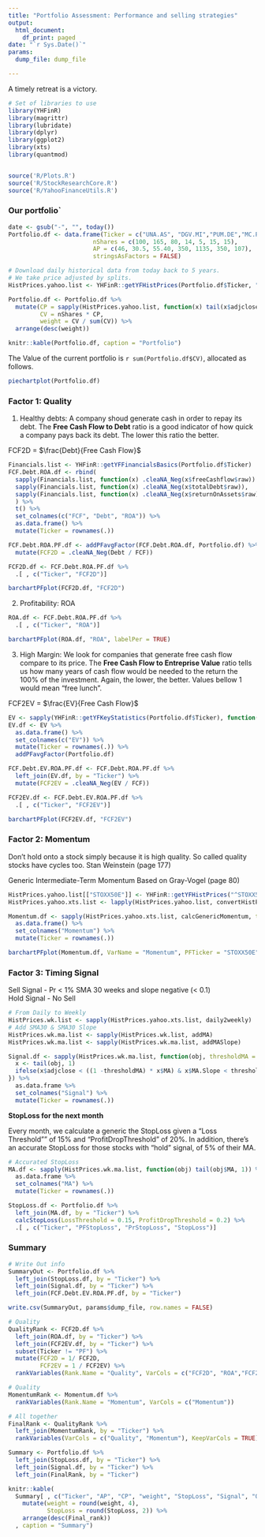 ```yaml
---
title: "Portfolio Assessment: Performance and selling strategies"
output:
  html_document:
    df_print: paged
date: "`r Sys.Date()`"
params:
  dump_file: dump_file

---
```



A timely retreat is a victory.



```r
# Set of libraries to use
library(YHFinR)
library(magrittr)
library(lubridate)
library(dplyr)
library(ggplot2)
library(xts)
library(quantmod)


source('R/Plots.R')
source('R/StockResearchCore.R')
source('R/YahooFinanceUtils.R')

```

### Our portfolio`
```r
date <- gsub("-", "", today())
Portfolio.df <- data.frame(Ticker = c("UNA.AS", "DGV.MI","PUM.DE","MC.PA", "AZO", "SPGI", "BBY"),
                        nShares = c(100, 165, 80, 14, 5, 15, 15),
                        AP = c(46, 30.5, 55.40, 350, 1135, 350, 107),
                        stringsAsFactors = FALSE)
```


```r
# Download daily historical data from today back to 5 years. 
# We take price adjusted by splits.
HistPrices.yahoo.list <- YHFinR::getYFHistPrices(Portfolio.df$Ticker, "5y", "1d")

```


```r
Portfolio.df <- Portfolio.df %>% 
  mutate(CP = sapply(HistPrices.yahoo.list, function(x) tail(x$adjclose, 1)),
         CV = nShares * CP,
         weight = CV / sum(CV)) %>% 
  arrange(desc(weight))

knitr::kable(Portfolio.df, caption = "Portfolio")

```

The Value of the current portfolio is `r sum(Portfolio.df$CV)`, allocated as follows.
```r
piechartplot(Portfolio.df)
```


### Factor 1: Quality

1. Healthy debts: A company shoud generate cash in order to repay its debt. The **Free Cash Flow to Debt** ratio is a good indicator of how quick a company pays back its debt. The lower this ratio the better.

FCF2D = $\frac{Debt}{Free Cash Flow}$

```r
Financials.list <- YHFinR::getYFFinancialsBasics(Portfolio.df$Ticker)
FCF.Debt.ROA.df <- rbind(
  sapply(Financials.list, function(x) .cleaNA_Neg(x$freeCashflow$raw)) , 
  sapply(Financials.list, function(x) .cleaNA_Neg(x$totalDebt$raw)),
  sapply(Financials.list, function(x) .cleaNA_Neg(x$returnOnAssets$raw))
  ) %>% 
  t() %>% 
  set_colnames(c("FCF", "Debt", "ROA")) %>% 
  as.data.frame() %>% 
  mutate(Ticker = rownames(.))

FCF.Debt.ROA.PF.df <- addPFavgFactor(FCF.Debt.ROA.df, Portfolio.df) %>% 
  mutate(FCF2D = .cleaNA_Neg(Debt / FCF))

FCF2D.df <- FCF.Debt.ROA.PF.df %>% 
  .[ , c("Ticker", "FCF2D")] 

barchartPFplot(FCF2D.df, "FCF2D")


```


2. Profitability: ROA 

```r
ROA.df <- FCF.Debt.ROA.PF.df %>% 
  .[ , c("Ticker", "ROA")] 

barchartPFplot(ROA.df, "ROA", labelPer = TRUE)

```

3. High Margin: We look for companies that generate free cash flow compare to its price. The **Free Cash Flow to Entreprise Value** ratio tells us how many years of cash flow would be needed to the return the 100% of the investment. Again, the lower, the better. Values bellow 1 would mean "free lunch".

FCF2EV = $\frac{EV}{Free Cash Flow}$

```r
EV <- sapply(YHFinR::getYFKeyStatistics(Portfolio.df$Ticker), function(x) x$enterpriseValue$raw) 
EV.df <- EV %>% 
  as.data.frame() %>% 
  set_colnames(c("EV")) %>% 
  mutate(Ticker = rownames(.)) %>% 
  addPFavgFactor(Portfolio.df)

FCF.Debt.EV.ROA.PF.df <- FCF.Debt.ROA.PF.df %>% 
  left_join(EV.df, by = "Ticker") %>% 
  mutate(FCF2EV = .cleaNA_Neg(EV / FCF))

FCF2EV.df <- FCF.Debt.EV.ROA.PF.df %>% 
  .[ , c("Ticker", "FCF2EV")] 

barchartPFplot(FCF2EV.df, "FCF2EV")

```

### Factor 2: Momentum 

Don't hold onto a stock simply because it is high quality. So called quality stocks have cycles too. Stan Weinstein (page 177)

Generic Intermediate-Term Momentum
Based on Gray-Vogel (page 80)


```r
HistPrices.yahoo.list[["STOXX50E"]] <- YHFinR::getYFHistPrices("^STOXX50E", "5y", "1d")$`^STOXX50E`
HistPrices.yahoo.xts.list <- lapply(HistPrices.yahoo.list, convertHistPr2xts)

Momentum.df <- sapply(HistPrices.yahoo.xts.list, calcGenericMomentum, term = 36, noise = 1) %>% 
  as.data.frame() %>% 
  set_colnames("Momentum") %>% 
  mutate(Ticker = rownames(.))

barchartPFplot(Momentum.df, VarName = "Momentum", PFTicker = "STOXX50E")


```

###  Factor 3: Timing Signal

Sell Signal - Pr < 1% SMA 30 weeks and slope negative (< 0.1)  
Hold Signal - No Sell  


```r
# From Daily to Weekly
HistPrices.wk.list <- sapply(HistPrices.yahoo.xts.list, daily2weekly)
# Add SMA30 & SMA30 Slope
HistPrices.wk.ma.list <- sapply(HistPrices.wk.list, addMA)
HistPrices.wk.ma.list <- sapply(HistPrices.wk.ma.list, addMASlope)

Signal.df <- sapply(HistPrices.wk.ma.list, function(obj, thresholdMA = 0.01, thresholdSlope = -0.2) {
  x <- tail(obj, 1)
  ifelse(x$adjclose < ((1 -thresholdMA) * x$MA) & x$MA.Slope < thresholdSlope, "SELL", "HOLD")
}) %>% 
  as.data.frame %>% 
  set_colnames("Signal") %>% 
  mutate(Ticker = rownames(.))

```

**StopLoss for the next month**  

Every month, we calculate a generic the StopLoss given a "Loss Threshold"" of 15% and "ProfitDropThreshold" of 20%.
In addition, there's an accurate StopLoss for those stocks with "hold" signal, of 5% of their MA. 


```r
# Accurated StopLoss
MA.df <- sapply(HistPrices.wk.ma.list, function(obj) tail(obj$MA, 1)) %>% 
  as.data.frame %>% 
  set_colnames("MA") %>% 
  mutate(Ticker = rownames(.))

StopLoss.df <- Portfolio.df %>% 
  left_join(MA.df, by = "Ticker") %>% 
  calcStopLoss(LossThreshold = 0.15, ProfitDropThreshold = 0.2) %>% 
  .[ , c("Ticker", "PFStopLoss", "PrStopLoss", "StopLoss")]

```


###  Summary 
```r

# Write Out info
SummaryOut <- Portfolio.df %>% 
  left_join(StopLoss.df, by = "Ticker") %>% 
  left_join(Signal.df, by = "Ticker") %>% 
  left_join(FCF.Debt.EV.ROA.PF.df, by = "Ticker")

write.csv(SummaryOut, params$dump_file, row.names = FALSE)

# Quality
QualityRank <- FCF2D.df %>% 
  left_join(ROA.df, by = "Ticker") %>% 
  left_join(FCF2EV.df, by = "Ticker") %>%
  subset(Ticker != "PF") %>% 
  mutate(FCF2D = 1/ FCF2D,
         FCF2EV = 1 / FCF2EV) %>% 
  rankVariables(Rank.Name = "Quality", VarCols = c("FCF2D", "ROA","FCF2EV"))

# Quality
MomentumRank <- Momentum.df %>% 
  rankVariables(Rank.Name = "Momentum", VarCols = c("Momentum"))

# All together
FinalRank <- QualityRank %>% 
  left_join(MomentumRank, by = "Ticker") %>% 
  rankVariables(VarCols = c("Quality", "Momentum"), KeepVarCols = TRUE)

Summary <- Portfolio.df %>% 
  left_join(StopLoss.df, by = "Ticker") %>% 
  left_join(Signal.df, by = "Ticker") %>% 
  left_join(FinalRank, by = "Ticker") 

knitr::kable(
  Summary[ , c("Ticker", "AP", "CP", "weight", "StopLoss", "Signal", "Quality", "Momentum", "Final_rank")] %>%
    mutate(weight = round(weight, 4),
           StopLoss = round(StopLoss, 2)) %>% 
    arrange(desc(Final_rank)) 
  , caption = "Summary")

```


